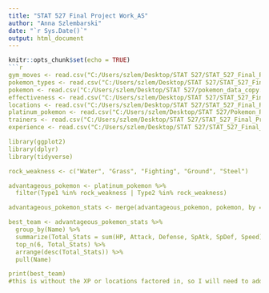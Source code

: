 ```yaml
---
title: "STAT 527 Final Project Work_AS"
author: "Anna Szlembarski"
date: "`r Sys.Date()`"
output: html_document
---
```


```r
knitr::opts_chunk$set(echo = TRUE)
```r

gym_moves <- read.csv("C:/Users/szlem/Desktop/STAT 527/STAT_527_Final_Project/csv/gym_pkmn_moves.csv")
pokemon_types <- read.csv("C:/Users/szlem/Desktop/STAT 527/STAT_527_Final_Project/csv/main_pkmn_dataset.csv")
pokemon <- read.csv("C:/Users/szlem/Desktop/STAT 527/pokemon_data_copy.csv")
effectiveness <- read.csv("C:/Users/szlem/Desktop/STAT 527/STAT_527_Final_Project/csv/pokemon_effectiveness.csv")
locations <- read.csv("C:/Users/szlem/Desktop/STAT 527/STAT_527_Final_Project/csv/Updated_Locations_with_Gym_Sections.csv")
platinum_pokemon <- read.csv("C:/Users/szlem/Desktop/STAT 527/Pokemon_Platinum_Names_with_Type.csv")
trainers <- read.csv("C:/Users/szlem/Desktop/STAT 527/STAT_527_Final_Project/csv/Pokemon_Platinum_Trainers.csv")
experience <- read.csv("C:/Users/szlem/Desktop/STAT 527/STAT_527_Final_Project/csv/Pokemon_EV_EXP.csv")

library(ggplot2)
library(dplyr)
library(tidyverse)

rock_weakness <- c("Water", "Grass", "Fighting", "Ground", "Steel")

advantageous_pokemon <- platinum_pokemon %>%
  filter(Type1 %in% rock_weakness | Type2 %in% rock_weakness)

advantageous_pokemon_stats <- merge(advantageous_pokemon, pokemon, by = "Name", all.x = TRUE)

best_team <- advantageous_pokemon_stats %>%
  group_by(Name) %>%
  summarize(Total_Stats = sum(HP, Attack, Defense, SpAtk, SpDef, Speed)) %>%
  top_n(6, Total_Stats) %>%
  arrange(desc(Total_Stats)) %>%
  pull(Name)

print(best_team)
#this is without the XP or locations factored in, so I will need to add that in
```


